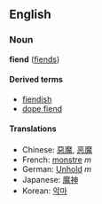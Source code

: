 ==English==
===Noun===
'''fiend''' ([[fiends]])

====Derived terms====
*[[fiendish]]
*[[dope fiend]]

====Translations====
*Chinese: [[惡魔]], [[恶魔]]
*French: [[monstre]] ''m''
*German: [[Unhold]] ''m''
*Japanese: [[魔神]]
*Korean: [[악마]]